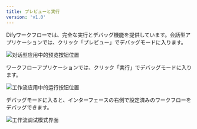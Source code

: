 ```yaml
---
title: プレビューと実行
version: 'v1.0'
---
```


Difyワークフローでは、完全な実行とデバッグ機能を提供しています。会話型アプリケーションでは、クリック「プレビュー」でデバッグモードに入ります。

<Frame caption="会話型アプリケーションのプレビュー入口">
  <img src="../../.gitbook/assets/output (7).png" alt="对话型应用中的预览按钮位置" />
</Frame>

ワークフローアプリケーションでは、クリック「実行」でデバッグモードに入ります。

<Frame caption="ワークフローアプリケーション実行入口">
  <img src="../../.gitbook/assets/output (1) (5).png" alt="工作流应用中的运行按钮位置" />
</Frame>

デバッグモードに入ると、インターフェースの右側で設定済みのワークフローをデバッグできます。

<Frame caption="モードインターフェースをデバッグする">
  <img src="../../.gitbook/assets/output (2) (3).png" alt="工作流调试模式界面" />
</Frame>